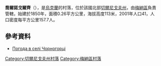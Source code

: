 {{coord|51|28|28|N|31|51|11|E|scale:100000|display=title}}

'''喬爾諾戈爾齊'''（{{lang-uk|Чорногорці}}），是[[烏克蘭|烏克蘭]]的村落，位於該國北部[[切爾尼戈夫州|切爾尼戈夫州]]，由[[梅納區|梅納區]]負責管轄，始建於1850年，面積0.26平方公里，海拔高度113米，2001年人口41，人口密度每平方公里157.7人。

==參考資料==
* [http://weather.in.ua/ua/chernigovskaja/28519 Погода в селі Чорногорці]{{Wayback|url=http://weather.in.ua/ua/chernigovskaja/28519 |date=20160305080645 }}

[[Category:切爾尼戈夫州村落|Category:切爾尼戈夫州村落]]
[[Category:梅納區村落|Category:梅納區村落]]


{{Chernihiv-geo-stub}}